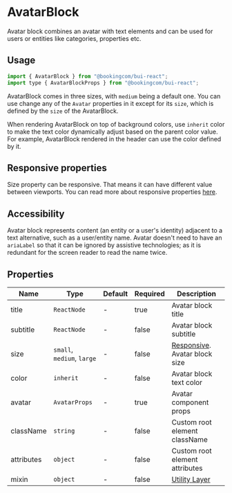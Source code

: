 # AvatarBlock

<Featured>
  Avatar block combines an avatar with text elements and can be used for users
  or entities like categories, properties etc.
</Featured>

<Grid>
  <CrossLink
    title="Avatar block"
    type="documentation"
    text="Learn more about the Avatar block design anatomy and best-practices."
    section="Design documentation"
    href="https://design-system.booking.com/article/bui/components/patterns/avatar-block/"
    target="_blank"
  />
</Grid>

## Usage

```jsx
import { AvatarBlock } from "@bookingcom/bui-react";
import type { AvatarBlockProps } from "@bookingcom/bui-react";
```

AvatarBlock comes in three sizes, with `medium` being a default one.
You can use change any of the `Avatar` properties in it except for its `size`, which is defined by the `size` of the AvatarBlock.

<Example name="default" />

When rendering AvatarBlock on top of background colors, use `inherit` color to make the text color dynamically adjust based on the parent color value.
For example, AvatarBlock rendered in the header can use the color defined by it.

<Example name="colorInherit" />

## Responsive properties

Size property can be responsive. That means it can have different value between viewports. You can read more about responsive properties [here](?page=Getting%2520started%252FDevelopment%252FComponents&view=documentation#Responsive-development).

<Example name="responsive" />

## Accessibility

Avatar block represents content (an entity or a user's identity) adjacent to a text alternative, such as a user/entity name.
Avatar doesn't need to have an `ariaLabel` so that it can be ignored by assistive technologies; as it is redundant for the screen reader to read the name twice.

## Properties

| Name       | Type                       | Default | Required | Description                                                                                                                         |
| ---------- | -------------------------- | ------- | -------- | ----------------------------------------------------------------------------------------------------------------------------------- |
| title      | `ReactNode`                | -       | true     | Avatar block title                                                                                                                  |
| subtitle   | `ReactNode`                | -       | false    | Avatar block subtitle                                                                                                               |
| size       | `small`, `medium`, `large` | -       | false    | [Responsive](?page=Getting%2520started%252FDevelopment%252FComponents&view=documentation#Responsive-development). Avatar block size |
| color      | `inherit`                  | -       | false    | Avatar block text color                                                                                                             |
| avatar     | `AvatarProps`              | -       | true     | Avatar component props                                                                                                              |
| className  | `string`                   | -       | false    | Custom root element className                                                                                                       |
| attributes | `object`                   | -       | false    | Custom root element attributes                                                                                                      |
| mixin        | `object`                   | -       | false    | [Utility Layer](?page=Getting%2520started%252FDevelopment%252FComponents&view=documentation#BUI-Utility-Layer)                      |
